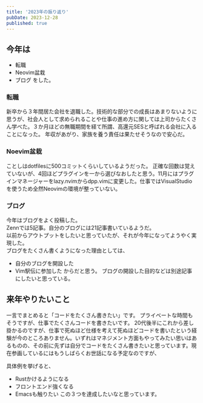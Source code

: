 ```yaml
---
title: '2023年の振り返り'
pubDate: 2023-12-28
published: true
---
```


## 今年は
- 転職
- Neovim盆栽
- ブログ
をした。

### 転職
新卒から３年間居た会社を退職した。技術的な部分での成長はあまりないように思うが、社会人として求められることや仕事の進め方に関しては上司からたくさん学べた。３か月ほどの無職期間を経て所謂、高還元SESと呼ばれる会社に入ることになった。  年収があがり、家族を養う責任は果たせそうなので安心だ。

### Noevim盆栽
ことしはdotfilesに500コミットくらいしているようだった。
正確な回数は覚えていないが、4回ほどプラグインを一から選びなおしたと思う。11月にはプラグインマネージャーをlazy.nvimからdpp.vimに変更した。仕事ではVisualStudioを使うため全然Neovimの環境が整っていない。


### ブログ
今年はブログをよく投稿した。  
Zennでは5記事。自分のブログには21記事書いているようだ。  
以前からアウトプットをしたいと思っていたが、それが今年になってようやく実現した。  
ブログをたくさん書くようになった理由としては、
- 自分のブログを開設した
- Vim駅伝に参加した
からだと思う。
ブログの開設した目的などは別途記事にしたいと思っている。

## 来年やりたいこと

一言でまとめると「コードをたくさん書きたい」です。
プライベートな時間もそうですが、仕事でたくさんコードを書きたいです。
20代後半にこれから差し掛かるのですが、仕事で死ぬほど仕様を考えて死ぬほどコードを書いたという経験が今のところありません。いずれはマネジメント方面もやってみたい思いはあるものの、その前に先ずは自分でコードをたくさん書きたいと思っています。現在参画しているにはもうしばらくお世話になる予定なのですが、

具体例を挙げると、
- Rustかけるようになる
- フロントエンド強くなる
- Emacsも触りたい
この３つを達成したいなと思っています。
